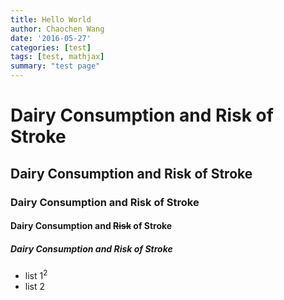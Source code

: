 ```yaml
---
title: Hello World
author: Chaochen Wang
date: '2016-05-27'
categories: [test]
tags: [test, mathjax]
summary: "test page"
---
```




# Dairy Consumption and Risk of Stroke

## Dairy Consumption and Risk of Stroke

### Dairy Consumption and Risk of Stroke

#### Dairy Consumption and ~~Risk~~ of Stroke

##### Dairy Consumption and Risk of Stroke

* list 1$^2$
* list 2
